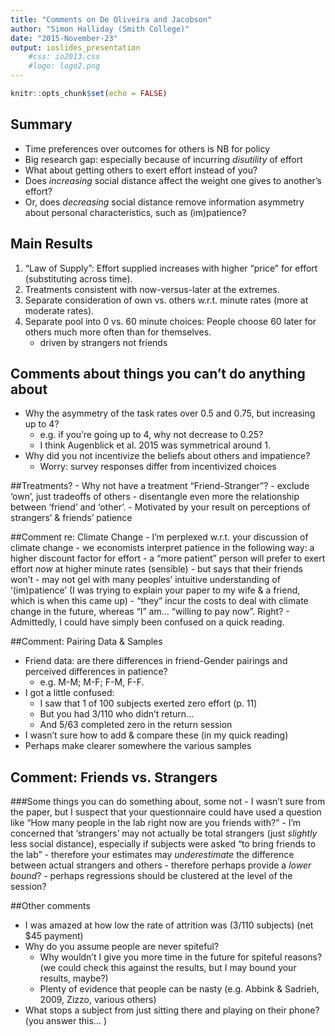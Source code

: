```yaml
---
title: "Comments on De Oliveira and Jacobson"
author: "Simon Halliday (Smith College)"
date: "2015-November-23"
output: ioslides_presentation
    #css: io2013.css
    #logo: logo2.png
---
```


```r
knitr::opts_chunk$set(echo = FALSE)
```

## Summary

- Time preferences over outcomes for others is NB for policy
- Big research gap: especially because of incurring *disutility* of effort
- What about getting others to exert effort instead of you?
- Does *increasing* social distance affect the weight one gives to another's effort? 
- Or, does *decreasing* social distance remove information asymmetry about personal characteristics, such as (im)patience? 

## Main Results

1. "Law of Supply": Effort supplied increases with higher "price" for effort (substituting across time). 
2. Treatments consistent with now-versus-later at the extremes. 
3. Separate consideration of own vs. others w.r.t. minute rates (more at moderate rates). 
4. Separate pool into 0 vs. 60 minute choices: People choose 60 later for others much more often than for themselves. 
    - driven by strangers not friends

## Comments about things you can't do anything about

- Why the asymmetry of the task rates over 0.5 and 0.75, but increasing up to 4? 
    - e.g. if you're going up to 4, why not decrease to 0.25? 
    - I think Augenblick et al. 2015 was symmetrical around 1. 
- Why did you not incentivize the beliefs about others and impatience?
    - Worry: survey responses differ from incentivized choices

##Treatments?
- Why not have a treatment "Friend-Stranger"?
    - exclude 'own', just tradeoffs of others
    - disentangle even more the relationship between 'friend' and 'other'. 
    - Motivated by your result on perceptions of strangers' & friends' patience 

##Comment re: Climate Change
- I'm perplexed w.r.t. your discussion of climate change 
    - we economists interpret patience in the following way: a higher discount factor for effort 
    -  a "more patient" person will prefer to exert effort *now* at higher minute rates (sensible)
    - but says that their friends won't
    - may not gel with many peoples' intuitive understanding of '(im)patience' (I was trying to explain your paper to my wife & a friend, which is when this came up)
    - "they" incur the costs to deal with climate change in the future, whereas "I" am... "willing to pay now". Right? 
    - Admittedly, I could have simply been confused on a quick reading. 

##Comment: Pairing Data & Samples

- Friend data: are there differences in friend-Gender pairings and perceived differences in patience? 
    - e.g. M-M; M-F; F-M, F-F. 
- I got a little confused: 
    - I saw that 1 of 100 subjects exerted zero effort (p. 11)
    - But you had 3/110 who didn't return... 
    - And 5/63 completed zero in the return session
- I wasn't sure how to add & compare these (in my quick reading)
- Perhaps make clearer somewhere the various samples

## Comment: Friends vs. Strangers
###Some things you can do something about, some not
- I wasn't sure from the paper, but I suspect that your questionnaire could have used a question like "How many people in the lab right now are you friends with?" 
    - I'm concerned that 'strangers' may not actually be total strangers (just *slightly* less social distance), especially if subjects were asked "to bring friends to the lab"
    - therefore your estimates may *underestimate* the difference between actual strangers and others 
    - therefore perhaps provide a *lower bound*? 
    - perhaps regressions should be clustered at the level of the session?
    
        
##Other comments

- I was amazed at how low the rate of attrition was (3/110 subjects) (net $45 payment)
- Why do you assume people are never spiteful? 
    - Why wouldn't I give you more time in the future for spiteful reasons? (we could check this against the results, but I may bound your results, maybe?)
    - Plenty of evidence that people can be nasty (e.g. Abbink & Sadrieh, 2009, Zizzo, various others)
- What stops a subject from just sitting there and playing on their phone? (you answer this... )
